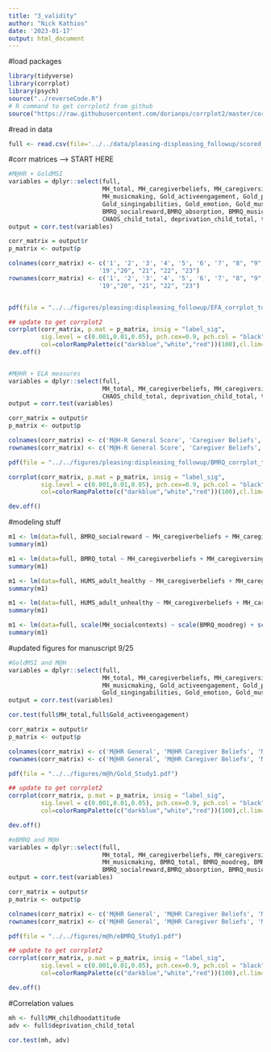 ```yaml
---
title: "3_validity"
author: "Nick Kathios"
date: '2023-01-17'
output: html_document
---
```


#load packages
```r
library(tidyverse)
library(corrplot)
library(psych)
source("../reverseCode.R")
# R command to get corrplot2 from github
source("https://raw.githubusercontent.com/dorianps/corrplot2/master/corrplot2.R")
```

#read in data
```r
full <- read.csv(file='../../data/pleasing-displeasing_followup/scored_data_mhcomplete.csv')
```

#corr matrices --> START HERE
```r
#M@HR + GoldMSI
variables = dplyr::select(full, 
                          MH_total, MH_caregiverbeliefs, MH_caregiversinging, MH_childhoodattitude, MH_socialcontexts,
                          MH_musicmaking, Gold_activeengagement, Gold_perceptualabilities, Gold_musicaltraining,
                          Gold_singingabilities, Gold_emotion, Gold_musicalsophistication,BMRQ_total, BMRQ_moodreg, BMRQ_emotion,
                          BMRQ_socialreward,BMRQ_absorption, BMRQ_musicseek, BMRQ_sensorimotor,QUIC_child_total, 
                          CHAOS_child_total, deprivation_child_total, threat_childhood_total)
output = corr.test(variables)

corr_matrix = output$r
p_matrix <- output$p

colnames(corr_matrix) <- c('1', '2', '3', '4', '5', '6', '7', "8", "9", "10", "11", "12",'13', '14', '15', '16', '17', '18',
                         '19',"20", "21", "22", "23")
rownames(corr_matrix) <- c('1', '2', '3', '4', '5', '6', '7', "8", "9", "10", "11", "12",'13', '14', '15', '16', '17', '18',
                         '19',"20", "21", "22", "23")


pdf(file = "../../figures/pleasing:displeasing_followup/EFA_corrplot_totalsnobold.pdf", width = 13, height=13)

## update to get corrplot2
corrplot(corr_matrix, p.mat = p_matrix, insig = "label_sig",
         sig.level = c(0.001,0.01,0.05), pch.cex=0.9, pch.col = "black", tl.col = "black", type="lower",tl.srt =45, 
         col=colorRampPalette(c("darkblue","white","red"))(100),cl.lim=c(0,1), diag = FALSE,tl.cex = 1, cl.cex = 1)
dev.off()


#M@HR + ELA measures
variables = dplyr::select(full, 
                          MH_total, MH_caregiverbeliefs, MH_caregiversinging, MH_childhoodattitude, MH_socialcontexts, MH_musicmaking, QUIC_child_total, 
                          CHAOS_child_total, deprivation_child_total, threat_childhood_total)
output = corr.test(variables)

corr_matrix = output$r
p_matrix <- output$p

colnames(corr_matrix) <- c('M@H-R General Score', 'Caregiver Beliefs', 'Caregiver Singing', 'Attitude to Childhood Music', 'Social Contexts', 'Music-Making Tendencies', "QUIC Childhood", "CHAOS Childhood", "Deprivation Childhood", "Threat Childhood")
rownames(corr_matrix) <- c('M@H-R General Score', 'Caregiver Beliefs', 'Caregiver Singing', 'Attitude to Childhood Music', 'Social Contexts', 'Music-Making Tendencies', "QUIC Childhood", "CHAOS Childhood", "Deprivation Childhood", "Threat Childhood")

pdf(file = "../../figures/pleasing:displeasing_followup/BMRQ_corrplot_totals.pdf")

corrplot(corr_matrix, p.mat = p_matrix, insig = "label_sig",
         sig.level = c(0.001,0.01,0.05), pch.cex=0.9, pch.col = "black", tl.col = "black", type="lower",tl.srt =45, 
         col=colorRampPalette(c("darkblue","white","red"))(100),cl.lim=c(0,1))

dev.off()
```

#modeling stuff
```r
m1 <- lm(data=full, BMRQ_socialreward ~ MH_caregiverbeliefs + MH_caregiversinging + MH_childhoodattitude + MH_socialcontexts + MH_musicmaking)
summary(m1)

m1 <- lm(data=full, BMRQ_total ~ MH_caregiverbeliefs + MH_caregiversinging + MH_childhoodattitude + MH_socialcontexts + MH_musicmaking)
summary(m1)

m1 <- lm(data=full, HUMS_adult_healthy ~ MH_caregiverbeliefs + MH_caregiversinging + MH_childhoodattitude + MH_socialcontexts + MH_musicmaking)
summary(m1)

m1 <- lm(data=full, HUMS_adult_unhealthy ~ MH_caregiverbeliefs + MH_caregiversinging + MH_childhoodattitude + MH_socialcontexts + MH_musicmaking)
summary(m1)

m1 <- lm(data=full, scale(MH_socialcontexts) ~ scale(BMRQ_moodreg) + scale(BMRQ_emotion) + scale(BMRQ_socialreward) + scale(BMRQ_absorption) + scale(BMRQ_musicseek) + scale(BMRQ_sensorimotor))
summary(m1)
```

#updated figures for manuscript 9/25
```r
#GoldMSI and M@H
variables = dplyr::select(full, 
                          MH_total, MH_caregiverbeliefs, MH_caregiversinging, MH_childhoodattitude, MH_socialcontexts,
                          MH_musicmaking, Gold_activeengagement, Gold_perceptualabilities, Gold_musicaltraining,
                          Gold_singingabilities, Gold_emotion, Gold_musicalsophistication)
output = corr.test(variables)

cor.test(full$MH_total,full$Gold_activeengagement)

corr_matrix = output$r
p_matrix <- output$p

colnames(corr_matrix) <- c('M@HR General', 'M@HR Caregiver Beliefs', 'M@HR Caregiver Singing', 'M@HR Attitude', 'M@HR Social Contexts', 'M@HR Child Engagement', 'Active Engagment', "Perceptual Abilities", "Musical Training", "Singing Abilities", "Emotion", "Musical Sophistication")
rownames(corr_matrix) <- c('M@HR General', 'M@HR Caregiver Beliefs', 'M@HR Caregiver Singing', 'M@HR Attitude', 'M@HR Social Contexts', 'M@HR Child Engagement', 'Active Engagment', "Perceptual Abilities", "Musical Training", "Singing Abilities", "Emotion", "Musical Sophistication")

pdf(file = "../../figures/m@h/Gold_Study1.pdf")

## update to get corrplot2
corrplot(corr_matrix, p.mat = p_matrix, insig = "label_sig",
         sig.level = c(0.001,0.01,0.05), pch.cex=0.9, pch.col = "black", tl.col = "black", type="lower",tl.srt =45, 
         col=colorRampPalette(c("darkblue","white","red"))(100),cl.lim=c(0,1), diag = FALSE,tl.cex = 1, cl.cex = 1)

dev.off()

#eBMRQ and M@H
variables = dplyr::select(full, 
                          MH_total, MH_caregiverbeliefs, MH_caregiversinging, MH_childhoodattitude, MH_socialcontexts,
                          MH_musicmaking, BMRQ_total, BMRQ_moodreg, BMRQ_emotion,
                          BMRQ_socialreward,BMRQ_absorption, BMRQ_musicseek, BMRQ_sensorimotor)
output = corr.test(variables)

corr_matrix = output$r
p_matrix <- output$p

colnames(corr_matrix) <- c('M@HR General', 'M@HR Caregiver Beliefs', 'M@HR Caregiver Singing', 'M@HR Attitude', 'M@HR Social Contexts', 'M@HR Child Engagement', 'BMRQ Total', "Mood Regulation", "Emotion", "Social Reward", "Absorption", "Music Seeking", "Sensorimotor")
rownames(corr_matrix) <- c('M@HR General', 'M@HR Caregiver Beliefs', 'M@HR Caregiver Singing', 'M@HR Attitude', 'M@HR Social Contexts', 'M@HR Child Engagement', 'BMRQ Total', "Mood Regulation", "Emotion", "Social Reward", "Absorption", "Music Seeking", "Sensorimotor")

pdf(file = "../../figures/m@h/eBMRQ_Study1.pdf")

## update to get corrplot2
corrplot(corr_matrix, p.mat = p_matrix, insig = "label_sig",
         sig.level = c(0.001,0.01,0.05), pch.cex=0.9, pch.col = "black", tl.col = "black", type="lower",tl.srt =45, 
         col=colorRampPalette(c("darkblue","white","red"))(100),cl.lim=c(0,1), diag = FALSE,tl.cex = 1, cl.cex = 1)

dev.off()
```

#Correlation values
```r
mh <- full$MH_childhoodattitude
adv <- full$deprivation_child_total

cor.test(mh, adv)
```

